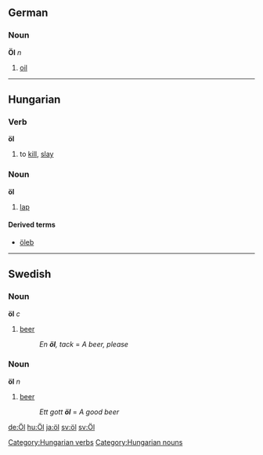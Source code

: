 ==German==
===Noun===
'''Öl''' ''n''

# [[oil]]

----

==Hungarian==
===Verb===
'''öl'''

# to [[kill]], [[slay]]

===Noun===
'''öl'''

# [[lap]]<!-- a person's lap -->

====Derived terms====
*[[öleb]]

----

==Swedish==
===Noun===
'''öl''' ''c''

# [[beer]]
#: ''En '''öl''', tack'' = '' A beer, please''

===Noun===
'''öl''' ''n''

#[[beer]]
#: ''Ett gott '''öl''''' = ''A good beer''

[[de:Öl]]
[[hu:Öl]]
[[ja:öl]]
[[sv:öl]] [[sv:Öl]]

[[Category:Hungarian verbs]]
[[Category:Hungarian nouns]]